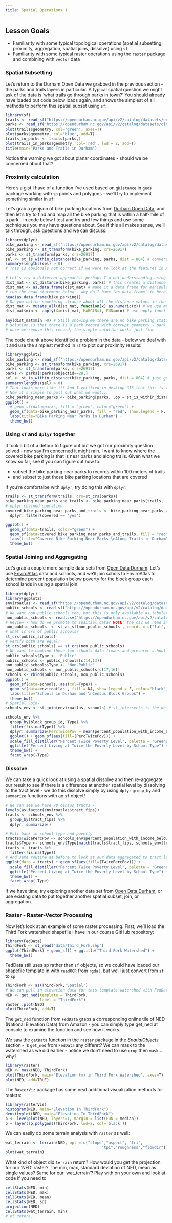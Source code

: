 ```yaml
---
title: Spatial Operations 1
---
```


## Lesson Goals

* Familiarity with some typical topological operations (spatial subsetting, proximity, aggregation, spatial joins, dissolve) using `sf`
* Familiarity with some typical raster operations using the `raster` package and combining with `vector` data

### Spatial Subsetting
Let's return to the Durham Open Data we grabbed in the previous section - the parks and trails layers in particular.  A typical spatial question we might ask of the data is 'what trails go through parks in town?' You should already have loaded but code below loads again, and shows the simplest of all methods to perform this spatial subset using `sf`:
```r
library(sf)
trails <- read_sf("https://opendurham.nc.gov/api/v2/catalog/datasets/existing-trails/exports/geojson")
parks <- read_sf("https://opendurham.nc.gov/api/v2/catalog/datasets/city-parks/exports/geojson")
plot(trails$geometry, col='green', axes=T)
plot(parks$geometry, col='blue', add=T)
trails_in_parks <- trails[parks,]
plot(trails_in_parks$geometry, col='red', lwd = 2, add=T)
title(main='Parks and Trails in Durham')
```

Notice the warning we got about planar coordinates - should we be concerned about that?

### Proximity calculation

Here's a gist I have of a function I've used based on `gDistance` in `geos` package working with `sp` points and polygons - we'll try to implement something similar in `sf`:
<script src="https://gist.github.com/mhweber/d87c3fdf9f71ac4f9e69565086ece74f.js"></script> 

Let's grab a geojson of bike parking locations from [Durham Open Data](https://opendurham.nc.gov/explore/?sort=modified), and then let's try to find and map all the bike parking that is within a half-mile of a park - in code below I test and try and few things and use some techniques you may have questions about. See if this all makes sense, we'll talk through, ask questions and we can discuss:
```r
library(dplyr)
bike_parking <- read_sf("https://opendurham.nc.gov/api/v2/catalog/datasets/durham-bike-parking/exports/geojson")
bike_parking <- st_transform(bike_parking, crs=26917)
parks <- st_transform(parks, crs=26917)
sel <- st_is_within_distance(bike_parking, parks, dist = 804) # conversion of miles to meters - why am I using meters here?
summary(lengths(sel) > 0) 
# This is obviously not correct if we were to look at the features in ArcMap - there are numerous bike parking stations more than a mile from parks - something is wrong here....

# Let's try a different approach...perhaps I'm not understanding using the built in approach above, but here's how I got it to work
dist_mat <- st_distance(bike_parking, parks) # this creates a distance matrix of distances between each bike parking station and each park
dist_mat <- as.data.frame(dist_mat) # make it a data frame for manipulation 
# run the head statement below - why do I have 'as.data.frame' in here?
head(as.data.frame(bike_parking))
# Do you notice something strance about all the distance values in the matrix we produced?
dist_mat <- mutate_all(dist_mat, function(x) as.numeric(x)) # we use mutate_all from dplyr to convert everything in data frame to actual numeric values
dist_mat$min <- apply(X=dist_mat, MARGIN=1, FUN=min) # use apply function to generate new minimum distance column

any(dist_mat$min >0) # Still showing me there are no bike parking stations more than a half-mile from parks, which I know is not true from mapping the data
# solution is that there is a park record with corrupt geometry - park with 'objectid' 28 - it's distance is zero to every bike station!
# once we remove this record, the simple solution works just fine
```

The code chunk above identified a problem in the data - below we deal with it and use the simplest method in `sf` to plot our proximity results:
```r
library(ggplot2)
bike_parking <- read_sf("https://opendurham.nc.gov/api/v2/catalog/datasets/durham-bike-parking/exports/geojson")
bike_parking <- st_transform(bike_parking, crs=26917)
parks <- st_transform(parks, crs=26917)
parks <- parks[!parks$objectid==28,]
sel <- st_is_within_distance(bike_parking, parks, dist = 804) # just generating a distance matrix again to double-check
summary(lengths(sel) > 0) 
# That looks more like it! And I verified in desktop GIS that this is the correct answer
# Now it's simple to pull out what we want...
bike_parking_near_parks <- bike_parking[parks, ,op = st_is_within_distance, dist = 804]
ggplot() + 
  # geom_sf(data=parks, fill = "green", color="green") +
  geom_sf(data=bike_parking_near_parks, fill = "red", show.legend = F, color="red") +
  labs(title="Bike Parking Near Parks in Durham") +
  theme_bw()
```

### Using `sf` and `dplyr` together
It took a bit of a detour to figure out but we got our proximity question solved - now say I'm concerned it might rain.  I want to know where the covered bike parking is that is near parks and along trails.  Given what we know so far, see if you can figure out how to:

* subset the bike parking near parks to records within 100 meters of trails
* and subset to just those bike parking locations that are covered 

If you're comfortalbe with `dplyr`, try doing this with `dplyr`.

```r
trails <- st_transform(trails, crs=st_crs(parks))
bike_parking_near_parks_and_trails <- bike_parking_near_parks[trails, ,op = st_is_within_distance, dist = 100]
# dplyr chained operation
covered_bike_parking_near_parks_and_trails <- bike_parking_near_parks_and_trails %>%
  dplyr::filter(covered == 'yes')

ggplot() + 
  geom_sf(data=trails, color="green") +
  geom_sf(data=covered_bike_parking_near_parks_and_trails, fill = "red", show.legend = F, color="red") +
  labs(title="Covered Bike Parking Near Parks \nAlong Trails in Durham") +
  theme_bw()
```

### Spatial Joining and Aggregating
Let's grab a couple more sample data sets from [Open Data Durham](https://opendurham.nc.gov/explore/?sort=modified). Let's use [EnviroAtlas](https://www.epa.gov/enviroatlas) data and schools, and we'll join schols to EnviroAtlas to determine percent population below poverty for the block group each school lands in using a spatial join.  
```r
library(dplyr)
library(ggplot2)
enviroatlas <- read_sf("https://opendurham.nc.gov/api/v2/catalog/datasets/enviroatlas/exports/geojson")
public_schools <- read_sf("https://opendurham.nc.gov/api/v2/catalog/datasets/public-schools/exports/geojson")
# We want non-public schools too, but this is only available as tabular files, not geojson or shapefile:
non_public_schools <- read.csv("https://opendurham.nc.gov/api/v2/catalog/datasets/non-public-schools-in-durham-county-by-type/exports/csv", sep=';')
# Review - how do we promote to spaitial data? NOTE: the csv we read in they recorded latitude and longitude backwards, we fix below
non_public_schools  <- st_as_sf(non_public_schools , coords = c("lat", "long"), crs = 4326) # The order should be long then lat, but they recorded it wrong!
# what is crs of public_schools?
st_crs(public_schools)
# verify both are equal:
st_crs(public_schools) == st_crs(non_public_schools)
# We want to combine these two schools data frmaes and preserve school type-
public_schools$Type <- 'Public'
public_schools <- public_schools[c(14,13)]
non_public_schools$Type <- 'Non-Public'
non_public_schools <- non_public_schools[c(17,16)]
schools <- rbind(public_schools, non_public_schools)
ggplot() + 
  geom_sf(data=schools, aes(col=Type)) +
  geom_sf(data=enviroatlas , fill = NA, show.legend = F, color="black") +
  labs(title="Schools in Durham and \nCensus Block Groups") +
  theme_bw()
# Spatial Join-
schools_env <- st_join(enviroatlas, schools) # st_intersects is the default

schools_env %>%
  group_by(block_group_id, Type) %>%
  filter(!is.na(Type)) %>%
  dplyr::summarize(PercTwicePov = mean(percent_population_with_income_below_twice_the_poverty_level, na.rm = TRUE)) %>%
  ggplot() + geom_sf(aes(fill=(PercTwicePov))) +
  scale_fill_distiller("Percent Twice Poverty Level", palette = "Greens",  direction = 1) +
  ggtitle("Percent Living at Twice the Poverty Level by School Type") + 
  theme_bw() +
  facet_wrap(~Type)
```


### Dissolve
We can take a quick look at using a spatial dissolve and then re-aggregate our result to see if there is a difference at another spatial level by dissolving to the tract level - we do this dissolve simply by using `dplyr` `group_by` and `summarize` functions with an `sf` object!
```r
# We can see we have 78 census tracts - 
levels(as.factor(enviroatlas$tract_fips))
tracts <- schools_env %>% 
  group_by(tract_fips) %>%
  dplyr::summarize() 

# Pull back in school type and poverty
tracts$TwicePercPov <- schools_env$percent_population_with_income_below_twice_the_poverty_level[match(tracts$tract_fips, schools_env$tract_fips)]
tracts$Type <- schools_env$Type[match(tracts$tract_fips, schools_env$tract_fips)]
tracts <- tracts %>%
  filter(!is.na(Type))
# And same routine as before to look at our data aggregated to tract level
ggplot(data = tracts) + geom_sf(aes(fill=(TwicePercPov))) +
  scale_fill_distiller("Percent Twice Poverty Level", palette = "Greens",  direction = 1) +
  ggtitle("Percent Living at Twice the Poverty Level by School Type") + 
  theme_bw() +
  facet_wrap(~Type)
```

If we have time, try exploring another data set from [Open Data Durham](https://opendurham.nc.gov/explore/?sort=modified), or use existing data to put together another spatial subset, join, or aggregation.

### Raster - Raster-Vector Processing
Now let's look at an example of some raster processing.  First, we'll load the Third Fork watershed shapefile I have in our course GitHub repository:

```r
library(FedData)
ThirdFork <- st_read('data/Third_Fork.shp')
ggplot(ThirdFork) + geom_sf() + ggtitle("Third Fork Watershed") +
  theme_bw()
```

FedData still uses sp rather than `sf` objects, so we could have loaded our shapefile template in with `readOGR` from `rgdal`, but we'll just convert from `sf` to `sp`
```r
ThirdFork <- as(ThirdFork,'Spatial')
# We can pull in elevation data for this template watershed with FedData
NED <- get_ned(template = ThirdFork,
               label = "ThirdFork")
raster::plot(NED)
plot(ThirdFork, add=T)
```

The `get_ned` function from `FedData` grabs a corresponding online tile of NED (National Elevation Data) from Amazon - you can simply type get_ned at console to examine the function and see how it works.  

We saw the `getData` function in the `raster` package in the *SpatialObjects* section - is `get_ned` from `FedData` any differet?  We can mask to the watershed as we did earlier - notice we don't need to use `crop` then `mask`...why?
```r
library(raster)
NED <- mask(NED, ThirdFork)
plot(ThirdFork, main="Elevation (m) in Third Fork Watershed", axes=T)
plot(NED, add=TRUE)
```

The `RasterViz` package has some neat additional visualization methods for rasters:
```r
library(rasterVis)
histogram(NED, main="Elevation In ThirdFork")
densityplot(NED, main="Elevation In ThirdFork")
p <- levelplot(NED, layers=1, margin = list(FUN = median))
p + layer(sp.polygons(ThirdFork, lwd=2, col='black'))
```

We can easily do some terrain analysis with `raster` as well:
```r
wat_terrain <- terrain(NED, opt = c("slope","aspect", "tri",
                                          "tpi","roughness","flowdir"))
plot(wat_terrain)
```

What kind of object did `terrain` return?  How would you get the projection for our 'NED' raster?  The min, max, standard deviation of NED, mean as single values? Same for our 'wat_terrain'? Play with on your own and look at code if you need to
```r
cellStats(NED, min)
cellStats(NED, max)
cellStats(NED, mean)
cellStats(NED, sd)
projection(NED)
cellStats(wat_terrain, min)
# et cetera...
```

